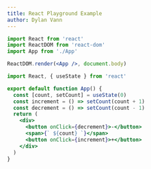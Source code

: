 ```yaml
---
title: React Playground Example
author: Dylan Vann
---
```


<Playground>


```jsx filename=index.js main
import React from 'react'
import ReactDOM from 'react-dom'
import App from './App'

ReactDOM.render(<App />, document.body)
```

```jsx filename=App.js selected
import React, { useState } from 'react'

export default function App() {
  const [count, setCount] = useState(0)
  const increment = () => setCount(count + 1)
  const decrement = () => setCount(count - 1)
  return (
    <div>
      <button onClick={decrement}>-</button>
      <span>{` ${count} `}</span>
      <button onClick={increment}>+</button>
    </div>
  )
}
```

</Playground>

